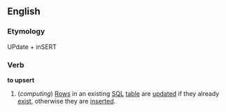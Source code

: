 ==English==
===Etymology===
UPdate + inSERT
===Verb===
'''to upsert'''
#(''computing'') [[Row]]s in an existing [[SQL]] [[table]] are [[update]]d if they already [[exist]], otherwise they are [[insert]]ed.